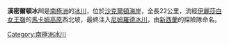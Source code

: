 {{coord|82|40|S|160|15|E|source:GNIS|display=title}}

'''漢密爾頓冰川'''是[[南極洲|南極洲]]的[[冰川|冰川]]，位於[[沙克爾頓海岸|沙克爾頓海岸]]，全長22公里，流經[[伊麗莎白女王嶺|伊麗莎白女王嶺]]的[[馬卡姆高原|馬卡姆高原]]西北坡，最終注入[[尼姆羅德冰川|尼姆羅德冰川]]，由[[新西蘭|新西蘭]]的探險隊命名。

{{DEFAULTSORT:Hamilton Glacier}}
[[Category:南極洲冰川|Category:南極洲冰川]]


{{ShackletonCoast-geo-stub}}